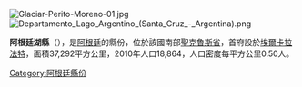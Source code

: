 [[Image:Glaciar-Perito-Moreno-01.jpg|right]]
[[Image:Departamento_Lago_Argentino_(Santa_Cruz_-_Argentina).png|right]]

'''阿根廷湖縣'''（{{lang-es|Departamento Lago Argentino}}），是[[阿根廷|阿根廷]]的縣份，位於該國南部[[聖克魯斯省_(阿根廷)|聖克魯斯省]]，首府設於[[埃爾卡拉法特|埃爾卡拉法特]]，面積37,292平方公里，2010年人口18,864，人口密度每平方公里0.50人。

{{coord|50|20|19|S|72|16|26|W|source:kolossus-eswiki|display=title}}

{{Argentina-geo-stub}}
[[Category:阿根廷縣份|Category:阿根廷縣份]]